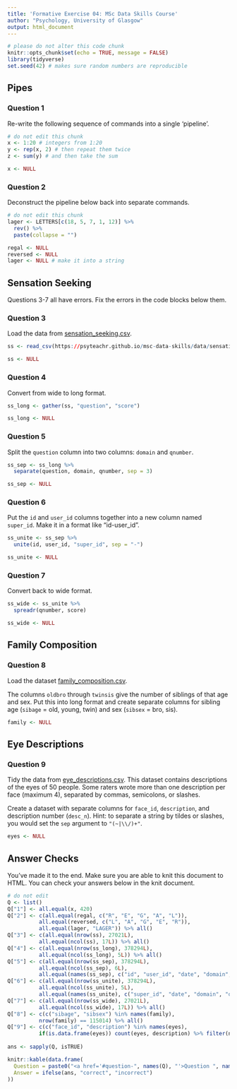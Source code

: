 ```yaml
---
title: 'Formative Exercise 04: MSc Data Skills Course'
author: "Psychology, University of Glasgow"
output: html_document
---
```


```r
# please do not alter this code chunk
knitr::opts_chunk$set(echo = TRUE, message = FALSE)
library(tidyverse)
set.seed(42) # makes sure random numbers are reproducible
```

## Pipes

### Question 1

Re-write the following sequence of commands into a single 'pipeline'.

```r
# do not edit this chunk
x <- 1:20 # integers from 1:20
y <- rep(x, 2) # then repeat them twice
z <- sum(y) # and then take the sum
```

```r
x <- NULL
```

### Question 2

Deconstruct the pipeline below back into separate commands.

```r
# do not edit this chunk
lager <- LETTERS[c(18, 5, 7, 1, 12)] %>%
  rev() %>%
  paste(collapse = "")
```

```r
regal <- NULL
reversed <- NULL
lager <- NULL # make it into a string
```


## Sensation Seeking 

Questions 3-7 all have errors. Fix the errors in the code blocks below them.

### Question 3

Load the data from [sensation_seeking.csv](https://psyteachr.github.io/msc-data-skills/data/sensation_seeking.csv).

```r
ss <- read_csv(https://psyteachr.github.io/msc-data-skills/data/sensation_seeking.csv)
```

```r
ss <- NULL
```


### Question 4

Convert from wide to long format.
```r
ss_long <- gather(ss, "question", "score")
```

    
```r
ss_long <- NULL
```

    
### Question 5

Split the `question` column into two columns: `domain` and `qnumber`.
```r
ss_sep <- ss_long %>%
  separate(question, domain, qnumber, sep = 3)
```

```r
ss_sep <- NULL
```

    
### Question 6

Put the `id` and `user_id` columns together into a new column named `super_id`. Make it in a format like "id-user_id".
```r
ss_unite <- ss_sep %>%
  unite(id, user_id, "super_id", sep = "-")
```

```r
ss_unite <- NULL
```

 
### Question 7

Convert back to wide format.
```r
ss_wide <- ss_unite %>%
  spreadr(qnumber, score)
```

```r
ss_wide <- NULL
```

## Family Composition

### Question 8

Load the dataset [family_composition.csv](https://psyteachr.github.io/msc-data-skills/data/family_composition.csv).

The columns `oldbro` through `twinsis` give the number of siblings of that age and sex. Put this into long format and create separate columns for sibling age (`sibage` = old, young, twin) and sex (`sibsex` = bro, sis).

```r

family <- NULL

```


## Eye Descriptions

### Question 9

Tidy the data from [eye_descriptions.csv](https://psyteachr.github.io/msc-data-skills/data/eye_descriptions.csv). This dataset contains descriptions of the eyes of 50 people. Some raters wrote more than one description per face (maximum 4), separated by commas, semicolons, or slashes. 

Create a dataset with separate columns for `face_id`, `description`, and description number (`desc_n`). Hint: to separate a string by tildes or slashes, you would set the `sep` argument to `"(~|\\/)+"`.
    
```r

eyes <- NULL

```

## Answer Checks

You've made it to the end. Make sure you are able to knit this document to HTML. You can check your answers below in the knit document.

```r
# do not edit
Q <- list()
Q["1"] <- all.equal(x, 420)
Q["2"] <- c(all.equal(regal, c("R", "E", "G", "A", "L")),
          all.equal(reversed, c("L", "A", "G", "E", "R")),
          all.equal(lager, "LAGER")) %>% all()
Q["3"] <- c(all.equal(nrow(ss), 27021L),
          all.equal(ncol(ss), 17L)) %>% all()
Q["4"] <- c(all.equal(nrow(ss_long), 378294L),
          all.equal(ncol(ss_long), 5L)) %>% all()
Q["5"] <- c(all.equal(nrow(ss_sep), 378294L),
          all.equal(ncol(ss_sep), 6L),
          all.equal(names(ss_sep), c("id", "user_id", "date", "domain", "qnumber", "score"))) %>% all()
Q["6"] <- c(all.equal(nrow(ss_unite), 378294L),
          all.equal(ncol(ss_unite), 5L),
          all.equal(names(ss_unite), c("super_id", "date", "domain", "qnumber", "score"))) %>% all()
Q["7"] <- c(all.equal(nrow(ss_wide), 27021L),
          all.equal(ncol(ss_wide), 17L)) %>% all()
Q["8"] <- c(c("sibage", "sibsex") %in% names(family), 
          nrow(family) == 115014) %>% all()
Q["9"] <- c(c("face_id", "description") %in% names(eyes),
          if(is.data.frame(eyes)) count(eyes, description) %>% filter(n == max(n)) %>% pull(description) == "brown" else FALSE) %>% all()
  
ans <- sapply(Q, isTRUE)

knitr::kable(data.frame(
  Question = paste0("<a href='#question-", names(Q), "'>Question ", names(Q), "</a>"),
  Answer = ifelse(ans, "correct", "incorrect")
))
```

